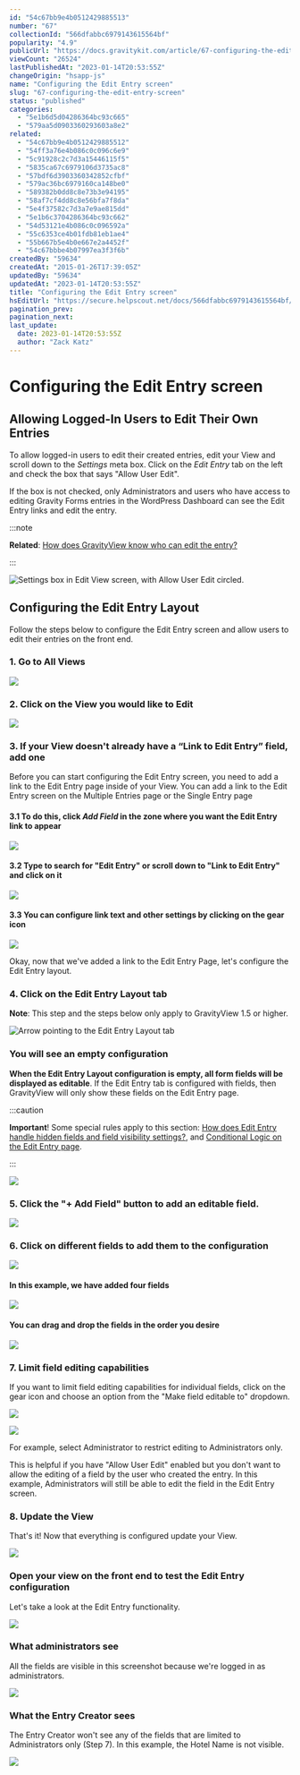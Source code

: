 ```yaml
---
id: "54c67bb9e4b0512429885513"
number: "67"
collectionId: "566dfabbc6979143615564bf"
popularity: "4.9"
publicUrl: "https://docs.gravitykit.com/article/67-configuring-the-edit-entry-screen"
viewCount: "26524"
lastPublishedAt: "2023-01-14T20:53:55Z"
changeOrigin: "hsapp-js"
name: "Configuring the Edit Entry screen"
slug: "67-configuring-the-edit-entry-screen"
status: "published"
categories: 
  - "5e1b6d5d04286364bc93c665"
  - "579aa5d0903360293603a8e2"
related: 
  - "54c67bb9e4b0512429885512"
  - "54ff3a76e4b086c0c096c6e9"
  - "5c91928c2c7d3a15446115f5"
  - "5835ca67c6979106d3735ac8"
  - "57bdf6d3903360342852cfbf"
  - "579ac36bc6979160ca148be0"
  - "589382b0dd8c8e73b3e94195"
  - "58af7cf4dd8c8e56bfa7f8da"
  - "5e4f37582c7d3a7e9ae815dd"
  - "5e1b6c3704286364bc93c662"
  - "54d53121e4b086c0c096592a"
  - "55c6353ce4b01fdb81eb1ae4"
  - "55b667b5e4b0e667e2a4452f"
  - "54c67bbbe4b07997ea3f3f6b"
createdBy: "59634"
createdAt: "2015-01-26T17:39:05Z"
updatedBy: "59634"
updatedAt: "2023-01-14T20:53:55Z"
title: "Configuring the Edit Entry screen"
hsEditUrl: "https://secure.helpscout.net/docs/566dfabbc6979143615564bf/article/54c67bb9e4b0512429885513"
pagination_prev: 
pagination_next: 
last_update:
  date: 2023-01-14T20:53:55Z
  author: "Zack Katz"
---
```


# Configuring the Edit Entry screen



## Allowing Logged-In Users to Edit Their Own Entries

To allow logged-in users to edit their created entries, edit your View and scroll down to the *Settings* meta box. Click on the *Edit Entry* tab on the left and check the box that says "Allow User Edit".

If the box is not checked, only Administrators and users who have access to editing Gravity Forms entries in the WordPress Dashboard can see the Edit Entry links and edit the entry.


:::note

**Related**: [How does GravityView know who can edit the entry?](https://docs.gravitykit.com/article/700-how-does-gravityview-know-who-can-edit-the-entry)

:::



![Settings box in Edit View screen, with Allow User Edit circled.](https://i.gravitykit.com/s09rDJ+)

## Configuring the Edit Entry Layout

Follow the steps below to configure the Edit Entry screen and allow users to edit their entries on the front end.

### 1. Go to All Views

![](https://i.gravitykit.com/OFFnWU+)

### 2. Click on the View you would like to Edit

![](https://i.gravitykit.com/tdivjV+)

### 3. If your View doesn't already have a “Link to Edit Entry” field, add one

Before you can start configuring the Edit Entry screen, you need to add a link to the Edit Entry page inside of your View. You can add a link to the Edit Entry screen on the Multiple Entries page or the Single Entry page

#### 3.1 To do this, click *Add Field* in the zone where you want the Edit Entry link to appear

![](https://i.gravitykit.com/ljhrwt+)

#### 3.2 Type to search for "Edit Entry" or scroll down to "Link to Edit Entry" and click on it

![](https://i.gravitykit.com/mFknp5+)

#### 3.3 You can configure link text and other settings by clicking on the gear icon

![](https://i.gravitykit.com/JCu5uQ+)

Okay, now that we've added a link to the Edit Entry Page, let's configure the Edit Entry layout.

### 4. Click on the Edit Entry Layout tab

**Note**: This step and the steps below only apply to GravityView 1.5 or higher.

![Arrow pointing to the Edit Entry Layout tab](https://i.gravitykit.com/vfQRrn+)

### You will see an empty configuration

**When the Edit Entry Layout configuration is empty, all form fields will be displayed as editable**. If the Edit Entry tab is configured with fields, then GravityView will only show these fields on the Edit Entry page.


:::caution

**Important**! Some special rules apply to this section: [How does Edit Entry handle hidden fields and field visibility settings?](https://docs.gravitykit.com/article/678-edit-entry-hidden-fields-field-visibility), and [Conditional Logic on the Edit Entry page](https://docs.gravitykit.com/article/367-conditional-logic-on-the-edit-entry-page).

:::



![](https://i.gravitykit.com/A843Gg+)

### 5. Click the "+ Add Field" button to add an editable field.

![](https://i.gravitykit.com/kxsjHK+)

### 6. Click on different fields to add them to the configuration

![](https://i.gravitykit.com/G7JmlW+)

#### In this example, we have added four fields

![](https://i.gravitykit.com/eEYzdg+)

#### You can drag and drop the fields in the order you desire

![](https://i.gravitykit.com/Q2VWmd+)

### 7. Limit field editing capabilities

If you want to limit field editing capabilities for individual fields, click on the gear icon and choose an option from the "Make field editable to" dropdown.

![](https://i.gravitykit.com/cV56cQ+)

![](https://i.gravitykit.com/8zW78f+)

For example, select Administrator to restrict editing to Administrators only.

This is helpful if you have "Allow User Edit" enabled but you don't want to allow the editing of a field by the user who created the entry. In this example, Administrators will still be able to edit the field in the Edit Entry screen.

### 8. Update the View

That's it! Now that everything is configured update your View.

![](https://i.gravitykit.com/ZlEEMK+)

### Open your view on the front end to test the Edit Entry configuration

Let's take a look at the Edit Entry functionality.

![](https://i.gravitykit.com/9PaM1O+)

### What administrators see

All the fields are visible in this screenshot because we're logged in as administrators.

![](https://i.gravitykit.com/r7Zkfg+)

### What the Entry Creator sees

The Entry Creator won't see any of the fields that are limited to Administrators only (Step 7). In this example, the Hotel Name is not visible.

![](https://i.gravitykit.com/3SQugh+)

